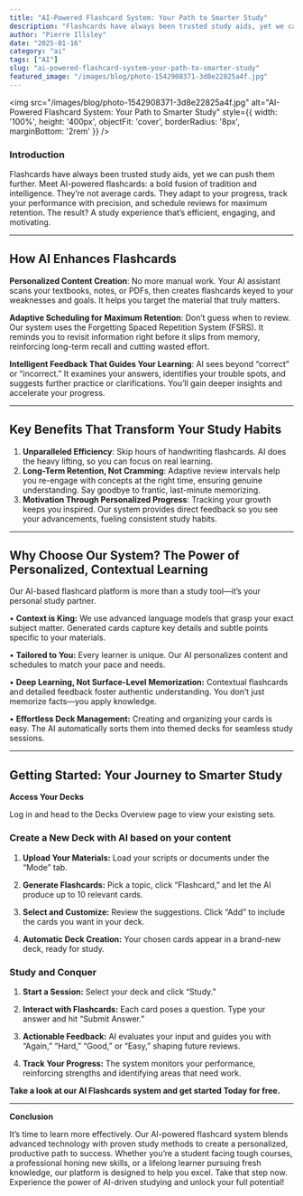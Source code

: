 ```yaml
---
title: "AI-Powered Flashcard System: Your Path to Smarter Study"
description: "Flashcards have always been trusted study aids, yet we can push them further. Meet AI-powered flashcards: a bold fusion of tradition and intelligence. They’re not average cards. They adapt to your pro..."
author: "Pierre Illsley"
date: "2025-01-16"
category: "ai"
tags: ["AI"]
slug: "ai-powered-flashcard-system-your-path-to-smarter-study"
featured_image: "/images/blog/photo-1542908371-3d8e22825a4f.jpg"
---
```


<img
  src="/images/blog/photo-1542908371-3d8e22825a4f.jpg"
  alt="AI-Powered Flashcard System: Your Path to Smarter Study"
  style={{ width: '100%', height: '400px', objectFit: 'cover', borderRadius: '8px', marginBottom: '2rem' }}
/>


### Introduction

Flashcards have always been trusted study aids, yet we can push them further. Meet AI-powered flashcards: a bold fusion of tradition and intelligence. They’re not average cards. They adapt to your progress, track your performance with precision, and schedule reviews for maximum retention. The result? A study experience that’s efficient, engaging, and motivating.

---

## How AI Enhances Flashcards

**Personalized Content Creation**: No more manual work. Your AI assistant scans your textbooks, notes, or PDFs, then creates flashcards keyed to your weaknesses and goals. It helps you target the material that truly matters.

**Adaptive Scheduling for Maximum Retention**: Don’t guess when to review. Our system uses the Forgetting Spaced Repetition System (FSRS). It reminds you to revisit information right before it slips from memory, reinforcing long-term recall and cutting wasted effort.

**Intelligent Feedback That Guides Your Learning**: AI sees beyond “correct” or “incorrect.” It examines your answers, identifies your trouble spots, and suggests further practice or clarifications. You’ll gain deeper insights and accelerate your progress.

---

## Key Benefits That Transform Your Study Habits

1. **Unparalleled Efficiency**: Skip hours of handwriting flashcards. AI does the heavy lifting, so you can focus on real learning.
2. **Long-Term Retention, Not Cramming**: Adaptive review intervals help you re-engage with concepts at the right time, ensuring genuine understanding. Say goodbye to frantic, last-minute memorizing.
3. **Motivation Through Personalized Progress**: Tracking your growth keeps you inspired. Our system provides direct feedback so you see your advancements, fueling consistent study habits.

---

## **Why Choose Our System? The Power of Personalized, Contextual Learning**

Our AI-based flashcard platform is more than a study tool—it’s your personal study partner.

• **Context is King:** We use advanced language models that grasp your exact subject matter. Generated cards capture key details and subtle points specific to your materials.

• **Tailored to You:** Every learner is unique. Our AI personalizes content and schedules to match your pace and needs.

• **Deep Learning, Not Surface-Level Memorization:** Contextual flashcards and detailed feedback foster authentic understanding. You don’t just memorize facts—you apply knowledge.

• **Effortless Deck Management:** Creating and organizing your cards is easy. The AI automatically sorts them into themed decks for seamless study sessions.

---

## **Getting Started: Your Journey to Smarter Study**

**Access Your Decks**

Log in and head to the Decks Overview page to view your existing sets.

### **Create a New Deck with AI based on your content**

1. **Upload Your Materials:** Load your scripts or documents under the “Mode” tab.

2. **Generate Flashcards:** Pick a topic, click “Flashcard,” and let the AI produce up to 10 relevant cards.

3. **Select and Customize:** Review the suggestions. Click “Add” to include the cards you want in your deck.

4. **Automatic Deck Creation:** Your chosen cards appear in a brand-new deck, ready for study.

### **Study and Conquer**

1. **Start a Session:** Select your deck and click “Study.”

2. **Interact with Flashcards:** Each card poses a question. Type your answer and hit “Submit Answer.”

3. **Actionable Feedback:** AI evaluates your input and guides you with “Again,” “Hard,” “Good,” or “Easy,” shaping future reviews.

4. **Track Your Progress:** The system monitors your performance, reinforcing strengths and identifying areas that need work.

**Take a look at our ****AI Flashcards system**** and get started Today for free.**

---

**Conclusion**

It’s time to learn more effectively. Our AI-powered flashcard system blends advanced technology with proven study methods to create a personalized, productive path to success. Whether you’re a student facing tough courses, a professional honing new skills, or a lifelong learner pursuing fresh knowledge, our platform is designed to help you excel. Take that step now. Experience the power of AI-driven studying and unlock your full potential!


